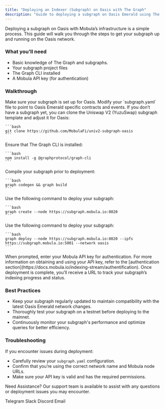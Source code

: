 ```yaml
---
title: "Deploying an Indexer (Subgraph) on Oasis with The Graph"
description: "Guide to deploying a subgraph on Oasis Emerald using The Graph for efficient blockchain data indexing and querying."
---
```


Deploying a subgraph on Oasis with Mobula’s infrastructure is a simple process. This guide will walk you through the steps to get your subgraph up and running on the Oasis network.

### What you’ll need

- Basic knowledge of The Graph and subgraphs.
- Your subgraph project files
- The Graph CLI installed
- A Mobula API key (for authentication)

### Walkthrough

<Steps>
  <Step title="Prepare Your Subgraph">
    Make sure your subgraph is set up for Oasis. Modify your `subgraph.yaml` file to point to Oasis Emerald specific contracts and events. If you don’t have a subgraph yet, you can clone the Uniswap V2 (YuzuSwap) subgraph template and adjust it for Oasis:

    ```bash
    git clone https://github.com/MobulaFi/univ2-subgraph-oasis
    ```
  </Step>

  <Step title="Install Dependencies">
    Ensure that The Graph CLI is installed:

    ```bash
    npm install -g @graphprotocol/graph-cli
    ```
  </Step>

  <Step title="Build Your Subgraph">
    Compile your subgraph prior to deployment:

    ```bash
    graph codegen && graph build
    ```
  </Step>

  <Step title="Create the Subgraph">
    Use the following command to deploy your subgraph:

    ```bash
    graph create --node https://subgraph.mobula.io:8020
    ```
  </Step>

  <Step title="Deploy to Mobula's Oasis Node">
    Use the following command to deploy your subgraph:

    ```bash
    graph deploy --node https://subgraph.mobula.io:8020 --ipfs https://subgraph.mobula.io:5001 --network oasis
    ```
  </Step>

  <Step title="Authenticate">
    When prompted, enter your Mobula API key for authentication. For more information on obtaining and using your API key, refer to the [authentication section](https://docs.mobula.io/indexing-stream/authentification).
  </Step>

  <Step title="Monitor Deployment">
    Once deployment is complete, you’ll receive a URL to track your subgraph’s indexing progress and status.
  </Step>
</Steps>

### Best Practices

- Keep your subgraph regularly updated to maintain compatibility with the latest Oasis Emerald network changes.
- Thoroughly test your subgraph on a testnet before deploying to the mainnet.
- Continuously monitor your subgraph's performance and optimize queries for better efficiency.

### Troubleshooting

If you encounter issues during deployment:

- Carefully review your `subgraph.yaml` configuration.
- Confirm that you’re using the correct network name and Mobula node URLs.
- Make sure your API key is valid and has the required permissions.

Need Assistance? Our support team is available to assist with any questions or deployment issues you may encounter.

<CardGroup>
  <Card title="Support" icon="Telegram" href="https://t.me/MobulaConnectBot">Telegram</Card>
  <Card title="Support" icon="Slack" href="https://join.slack.com/t/mobulaapi/shared_invite/zt-29zrrpjnl-I0tyD73sy7zKy8q~KLL3Ug">Slack</Card>
  <Card title="Support" icon="Discord" href="https://discord.gg/JVT7xKm3AD">Discord</Card>
  <Card title="Email Support" icon="envelope" href="mailto:contact@mobulalabs.org">Email</Card>
</CardGroup>
